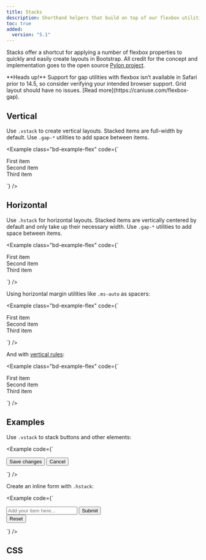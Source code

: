 ```yaml
---
title: Stacks
description: Shorthand helpers that build on top of our flexbox utilities to make component layout faster and easier than ever.
toc: true
added:
  version: "5.1"
---
```


Stacks offer a shortcut for applying a number of flexbox properties to quickly and easily create layouts in Bootstrap. All credit for the concept and implementation goes to the open source [Pylon project](https://almonk.github.io/pylon/).

<Callout type="warning">
**Heads up!** Support for gap utilities with flexbox isn’t available in Safari prior to 14.5, so consider verifying your intended browser support. Grid layout should have no issues. [Read more](https://caniuse.com/flexbox-gap).
</Callout>

## Vertical

Use `.vstack` to create vertical layouts. Stacked items are full-width by default. Use `.gap-*` utilities to add space between items.

<Example class="bd-example-flex" code={`<div class="vstack gap-3">
    <div class="p-2">First item</div>
    <div class="p-2">Second item</div>
    <div class="p-2">Third item</div>
  </div>`} />

## Horizontal

Use `.hstack` for horizontal layouts. Stacked items are vertically centered by default and only take up their necessary width. Use `.gap-*` utilities to add space between items.

<Example class="bd-example-flex" code={`<div class="hstack gap-3">
    <div class="p-2">First item</div>
    <div class="p-2">Second item</div>
    <div class="p-2">Third item</div>
  </div>`} />

Using horizontal margin utilities like `.ms-auto` as spacers:

<Example class="bd-example-flex" code={`<div class="hstack gap-3">
    <div class="p-2">First item</div>
    <div class="p-2 ms-auto">Second item</div>
    <div class="p-2">Third item</div>
  </div>`} />

And with [vertical rules]([[docsref:/helpers/vertical-rule]]):

<Example class="bd-example-flex" code={`<div class="hstack gap-3">
    <div class="p-2">First item</div>
    <div class="p-2 ms-auto">Second item</div>
    <div class="vr"></div>
    <div class="p-2">Third item</div>
  </div>`} />

## Examples

Use `.vstack` to stack buttons and other elements:

<Example code={`<div class="vstack gap-2 col-md-5 mx-auto">
    <button type="button" class="btn btn-secondary">Save changes</button>
    <button type="button" class="btn btn-outline-secondary">Cancel</button>
  </div>`} />

Create an inline form with `.hstack`:

<Example code={`<div class="hstack gap-3">
    <input class="form-control me-auto" type="text" placeholder="Add your item here..." aria-label="Add your item here...">
    <button type="button" class="btn btn-secondary">Submit</button>
    <div class="vr"></div>
    <button type="button" class="btn btn-outline-danger">Reset</button>
  </div>`} />

## CSS

<ScssDocs name="stacks" file="scss/helpers/_stacks.scss" />
